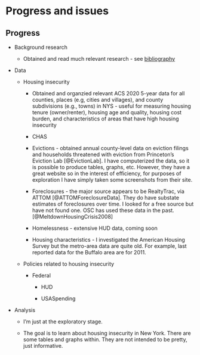 # Progress and issues {.unnumbered}

## Progress

-   Background research

    -   Obtained and read much relevant research - see [bibliography](bibliography.qmd#References)

-   Data

    -   Housing insecurity

        -   Obtained and organzied relevant ACS 2020 5-year data for all counties, places (e.g, cities and villages), and county subdivisions (e.g., towns) in NYS - useful for measuring housing tenure (owner/renter), housing age and quality, housing cost burden, and characteristics of areas that have high housing insecurity

        -   CHAS

        -   Evictions - obtained annual county-level data on eviction filings and households threatened with eviction from Princeton's Eviction Lab [@EvictionLab]. I have computerized the data, so it is possible to produce tables, graphs, etc. However, they have a great website so in the interest of efficiency, for purposes of exploration I have simply taken some screenshots from their site.

        -   Foreclosures - the major source appears to be RealtyTrac, via ATTOM [@ATTOMForeclosureData]. They do have substate estimates of foreclosures over time. I looked for a free source but have not found one. OSC has used these data in the past. [@MeltdownHousingCrisis2008]

        -   Homelessness - extensive HUD data, coming soon

        -   Housing characteristics - I investigated the American Housing Survey but the metro-area data are quite old. For example, last reported data for the Buffalo area are for 2011.

    -   Policies related to housing insecurity

        -   Federal

            -   HUD

            -   USASpending

-   Analysis

    -   I'm just at the exploratory stage.

    -   The goal is to learn about housing insecurity in New York. There are some tables and graphs within. They are not intended to be pretty, just informative.
